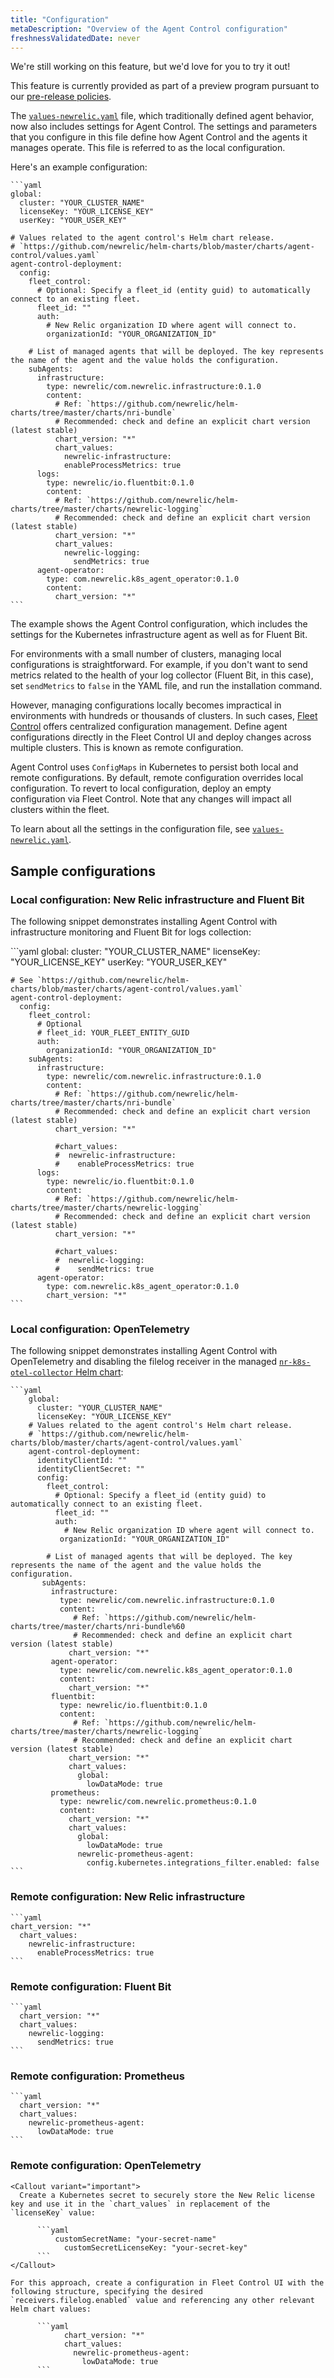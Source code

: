 ```yaml
---
title: "Configuration"
metaDescription: "Overview of the Agent Control configuration"
freshnessValidatedDate: never
---
```

<Callout title="preview">
  We're still working on this feature, but we'd love for you to try it out!

  This feature is currently provided as part of a preview program pursuant to our [pre-release policies](/docs/licenses/license-information/referenced-policies/new-relic-pre-release-policy).
</Callout>

The [`values-newrelic.yaml`](https://github.com/newrelic/helm-charts/blob/master/charts/agent-control/values.yaml) file, which traditionally defined agent behavior, now also includes settings for Agent Control. The settings and parameters that you configure in this file define how Agent Control and the agents it manages operate. This file is referred to as the local configuration.

Here's an example configuration:

<CollapserGroup>
  <Collapser
    id="agent-control-config"
    title="Agent Control configuration"
  >

    ```yaml
    global:
      cluster: "YOUR_CLUSTER_NAME"
      licenseKey: "YOUR_LICENSE_KEY"
      userKey: "YOUR_USER_KEY"

    # Values related to the agent control's Helm chart release.
    # `https://github.com/newrelic/helm-charts/blob/master/charts/agent-control/values.yaml`
    agent-control-deployment:
      config:
        fleet_control:
          # Optional: Specify a fleet_id (entity guid) to automatically connect to an existing fleet.
          fleet_id: ""
          auth:
            # New Relic organization ID where agent will connect to.
            organizationId: "YOUR_ORGANIZATION_ID"
        
        # List of managed agents that will be deployed. The key represents the name of the agent and the value holds the configuration.
        subAgents:
          infrastructure:
            type: newrelic/com.newrelic.infrastructure:0.1.0
            content:
              # Ref: `https://github.com/newrelic/helm-charts/tree/master/charts/nri-bundle`
              # Recommended: check and define an explicit chart version (latest stable)
              chart_version: "*"   
              chart_values:
                newrelic-infrastructure:
                enableProcessMetrics: true
          logs:
            type: newrelic/io.fluentbit:0.1.0
            content:
              # Ref: `https://github.com/newrelic/helm-charts/tree/master/charts/newrelic-logging`
              # Recommended: check and define an explicit chart version (latest stable)
              chart_version: "*"
              chart_values:
                newrelic-logging:
                  sendMetrics: true
          agent-operator:
            type: com.newrelic.k8s_agent_operator:0.1.0
            content:
              chart_version: "*"
    ```

  </Collapser>

</CollapserGroup>

The example shows the Agent Control configuration, which includes the settings for the Kubernetes infrastructure agent as well as for Fluent Bit.

For environments with a small number of clusters, managing local configurations is straightforward. For example, if you don't want to send metrics related to the health of your log collector (Fluent Bit, in this case), set `sendMetrics` to `false` in the YAML file, and run the installation command.

However, managing configurations locally becomes impractical in environments with hundreds or thousands of clusters. In such cases, [Fleet Control](/docs/new-relic-control/fleet-control/overview) offers centralized configuration management. Define agent configurations directly in the Fleet Control UI and deploy changes across multiple clusters. This is known as remote configuration.

Agent Control uses `ConfigMaps` in Kubernetes to persist both local and remote configurations. By default, remote configuration overrides local configuration. To revert to local configuration, deploy an empty configuration via Fleet Control. Note that any changes will impact all clusters within the fleet.

To learn about all the settings in the configuration file, see [`values-newrelic.yaml`](https://github.com/newrelic/helm-charts/blob/master/charts/agent-control/values.yaml).

## Sample configurations
### Local configuration: New Relic infrastructure and Fluent Bit
The following snippet demonstrates installing Agent Control with infrastructure monitoring and Fluent Bit for logs collection:

<CollapserGroup>
  <Collapser
        id="agent-control-config"
        title="Local config for infrastructure and Fluent Bit"
      >
    ```yaml
    global:
      cluster: "YOUR_CLUSTER_NAME"
      licenseKey: "YOUR_LICENSE_KEY"
      userKey: "YOUR_USER_KEY"

    # See `https://github.com/newrelic/helm-charts/blob/master/charts/agent-control/values.yaml`
    agent-control-deployment:
      config:
        fleet_control:
          # Optional
          # fleet_id: YOUR_FLEET_ENTITY_GUID
          auth:
            organizationId: "YOUR_ORGANIZATION_ID"
        subAgents:
          infrastructure:
            type: newrelic/com.newrelic.infrastructure:0.1.0
            content:
              # Ref: `https://github.com/newrelic/helm-charts/tree/master/charts/nri-bundle`
              # Recommended: check and define an explicit chart version (latest stable)
              chart_version: "*"
              
              #chart_values:
              #  newrelic-infrastructure:
              #    enableProcessMetrics: true
          logs:
            type: newrelic/io.fluentbit:0.1.0
            content:
              # Ref: `https://github.com/newrelic/helm-charts/tree/master/charts/newrelic-logging`
              # Recommended: check and define an explicit chart version (latest stable)
              chart_version: "*"

              #chart_values:
              #  newrelic-logging:
              #    sendMetrics: true
          agent-operator:
            type: com.newrelic.k8s_agent_operator:0.1.0
            chart_version: "*"
    ```
  </Collapser>

</CollapserGroup>



### Local configuration: OpenTelemetry
The following snippet demonstrates installing Agent Control with OpenTelemetry and disabling the filelog receiver in the managed [`nr-k8s-otel-collector` Helm chart](https://github.com/newrelic/helm-charts/tree/master/charts/nr-k8s-otel-collector#values):

<CollapserGroup>
  <Collapser
    id="otel-config"
    title="OpenTelemetry configuration"
  >

    ```yaml
        global:
          cluster: "YOUR_CLUSTER_NAME"
          licenseKey: "YOUR_LICENSE_KEY"
        # Values related to the agent control's Helm chart release.
        # `https://github.com/newrelic/helm-charts/blob/master/charts/agent-control/values.yaml`
        agent-control-deployment:
          identityClientId: ""
          identityClientSecret: ""
          config:
            fleet_control:
              # Optional: Specify a fleet_id (entity guid) to automatically connect to an existing fleet.
              fleet_id: ""
              auth:
                # New Relic organization ID where agent will connect to.
               organizationId: "YOUR_ORGANIZATION_ID"
          
            # List of managed agents that will be deployed. The key represents the name of the agent and the value holds the configuration.
           subAgents:
             infrastructure:
               type: newrelic/com.newrelic.infrastructure:0.1.0
               content:
                  # Ref: `https://github.com/newrelic/helm-charts/tree/master/charts/nri-bundle%60 
                  # Recommended: check and define an explicit chart version (latest stable)
                 chart_version: "*"
             agent-operator:
               type: newrelic/com.newrelic.k8s_agent_operator:0.1.0
               content:
                 chart_version: "*"
             fluentbit:
               type: newrelic/io.fluentbit:0.1.0
               content:
                  # Ref: `https://github.com/newrelic/helm-charts/tree/master/charts/newrelic-logging`
                  # Recommended: check and define an explicit chart version (latest stable)
                 chart_version: "*"
                 chart_values:
                   global:
                     lowDataMode: true
             prometheus:
               type: newrelic/com.newrelic.prometheus:0.1.0
               content:
                 chart_version: "*"
                 chart_values:
                   global:
                     lowDataMode: true
                   newrelic-prometheus-agent:
                     config.kubernetes.integrations_filter.enabled: false
    ```

  </Collapser>

</CollapserGroup>

### Remote configuration: New Relic infrastructure


<CollapserGroup>
  <Collapser
    id="infra-remote-config"
    title="Infrastructure remote configuration"
  >

    ```yaml
    chart_version: "*"
      chart_values:
        newrelic-infrastructure:
          enableProcessMetrics: true
    ```

  </Collapser>

</CollapserGroup>

### Remote configuration: Fluent Bit


<CollapserGroup>
  <Collapser
    id="fluentbit-remote-config"
    title="Fluent Bit configuration"
  >

    ```yaml
      chart_version: "*"
      chart_values:
        newrelic-logging:
          sendMetrics: true
    ```

  </Collapser>

</CollapserGroup>

### Remote configuration: Prometheus


<CollapserGroup>
  <Collapser
    id="prometheus-config"
    title="Prometheus configuration"
  >

    ```yaml
      chart_version: "*"
      chart_values:
        newrelic-prometheus-agent:
          lowDataMode: true
    ```

  </Collapser>

</CollapserGroup>

### Remote configuration: OpenTelemetry


<CollapserGroup>
  <Collapser
    id="prometheus-config"
    title="Prometheus configuration"
  >

    <Callout variant="important">
      Create a Kubernetes secret to securely store the New Relic license key and use it in the `chart_values` in replacement of the `licenseKey` value:

          ```yaml
              customSecretName: "your-secret-name"
                customSecretLicenseKey: "your-secret-key"
          ```
    </Callout>

    For this approach, create a configuration in Fleet Control UI with the following structure, specifying the desired `receivers.filelog.enabled` value and referencing any other relevant Helm chart values:
            
          ```yaml
                chart_version: "*"
                chart_values:
                  newrelic-prometheus-agent:
                    lowDataMode: true
          ```

  </Collapser>

</CollapserGroup>